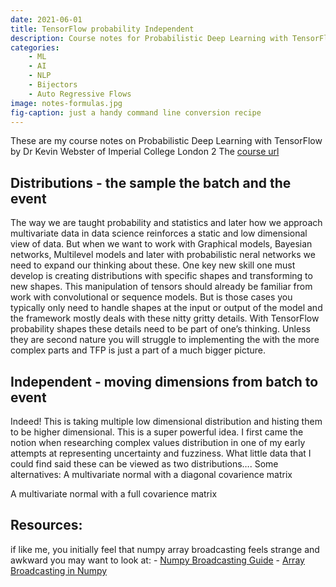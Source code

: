 ```yaml
---
date: 2021-06-01
title: TensorFlow probability Independent
description: Course notes for Probabilistic Deep Learning with TensorFlow by Dr Kevin Webster
categories:
    - ML
    - AI
    - NLP
    - Bijectors
    - Auto Regressive Flows
image: notes-formulas.jpg
fig-caption: just a handy command line conversion recipe
---
```

These are my course notes on Probabilistic Deep Learning with TensorFlow by Dr Kevin Webster of Imperial College London 2 
The [course url](https://www.coursera.org/learn/probabilistic-deep-learning-with-tensorflow2/home/welcome)

## Distributions - the sample the batch and the event

The way we are taught probability and statistics and later how we approach multivariate data in data science reinforces a static and low dimensional view of data. But when we want to work with Graphical models, Bayesian networks, Multilevel models and later with probabilistic neral networks we need to expand our thinking about these. One key new skill one must develop is creating distributions with specific shapes and transforming to new shapes.
This manipulation of tensors should already be familiar from work with convolutional or sequence models. But is those cases you typically only need to handle shapes at the input or output of the model and the framework mostly deals with these nitty gritty details. With TensorFlow probability shapes these details need to be part of one's thinking. Unless they are second nature you will struggle to implementing the with the more complex parts and TFP is just a part of a much bigger picture.

## Independent - moving dimensions from batch to event

Indeed!  This is taking multiple low dimensional distribution and histing them to be higher dimensional. This is a super powerful idea. I first came the notion when researching complex values distribution in one of my early attempts at representing uncertainty and fuzziness. What little data that I could find said these can be viewed as two distributions....
Some alternatives:
A multivariate normal with a diagonal covarience matrix

A multivariate normal with a full covarience matrix

## Resources:

if like me, you initially feel that numpy array broadcasting feels strange and awkward you may want to look at:
- [Numpy Broadcasting Guide](https://numpy.org/doc/stable/user/basics.broadcasting.html)
- [Array Broadcasting in Numpy](https://numpy.org/devdocs/user/theory.broadcasting.html)
